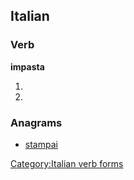 ==Italian==

===Verb===
'''impasta'''

# {{conjugation of|impastare||3|s|pres|ind|lang=it}}
# {{conjugation of|impastare||2|s|imp|lang=it}}

===Anagrams===
* [[stampai#Italian|stampai]]

[[Category:Italian verb forms]]